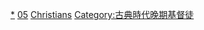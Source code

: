{{Portal|基督教|歷史|人物}}
{{CatPair|4世紀基督徒|6世紀基督徒}}
[[Category:5世纪基督教|*]]
[[Category:各世纪基督徒|05]]
[[Category:5世紀各宗教信徒|Christians]]
[[Category:古典時代晚期基督徒|Category:古典時代晚期基督徒]]